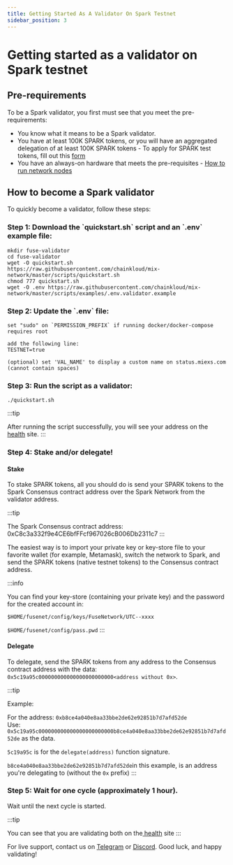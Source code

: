 ```yaml
---
title: Getting Started As A Validator On Spark Testnet
sidebar_position: 3
---
```



# Getting started as a validator on Spark testnet

## Pre-requirements

To be a Spark validator, you first must see that you meet the pre-requirements:

* You know what it means to be a Spark validator.
* You have at least 100K SPARK tokens, or you will have an aggregated delegation of at least 100K SPARK tokens - To apply for SPARK test tokens, fill out this [form](https://forms.monday.com/forms/b5887fc37b5b287df59422a8ec052a32?r=use1)
* You have an always-on hardware that meets the pre-requisites - [How to run network nodes](../../developers/run-or-access-fuse-nodes.mdx)

## How to become a Spark validator

To quickly become a validator, follow these steps:

### Step 1: Download the \`quickstart.sh\` script and an \`.env\` example file:

```
mkdir fuse-validator
cd fuse-validator
wget -O quickstart.sh https://raw.githubusercontent.com/chainkloud/mix-network/master/scripts/quickstart.sh
chmod 777 quickstart.sh
wget -O .env https://raw.githubusercontent.com/chainkloud/mix-network/master/scripts/examples/.env.validator.example
```

### Step 2: Update the \`.env\` file:

```
set "sudo" on `PERMISSION_PREFIX` if running docker/docker-compose requires root

add the following line:
TESTNET=true

(optional) set 'VAL_NAME' to display a custom name on status.miexs.com (cannot contain spaces)
```

### Step 3: Run the script as a validator:

```
./quickstart.sh
```

\:::tip

After running the script successfully, you will see your address on the [health](https://status.miexs.com/) site.
\:::

### Step 4: Stake and/or delegate!

#### Stake

To stake SPARK tokens, all you should do is send your SPARK tokens to the Spark Consensus contract address over the Spark Network from the validator address.

\:::tip

The Spark Consensus contract address: 0xC8c3a332f9e4CE6bfFFcf967026cB006Db2311c7
\:::

The easiest way is to import your private key or key-store file to your favorite wallet (for example, Metamask), switch the network to Spark, and send the SPARK tokens (native testnet tokens) to the Consensus contract address.

\:::info

You can find your key-store (containing your private key) and the password for the created account in:

`$HOME/fusenet/config/keys/FuseNetwork/UTC--xxxx`

`$HOME/fusenet/config/pass.pwd`
\:::

#### Delegate

To delegate, send the SPARK tokens from any address to the Consensus contract address with the data: `0x5c19a95c000000000000000000000000<address without 0x>`.

\:::tip

Example:

For the address: `0xb8ce4a040e8aa33bbe2de62e92851b7d7afd52de`\
Use: `0x5c19a95c000000000000000000000000b8ce4a040e8aa33bbe2de62e92851b7d7afd52de` as the data.

`5c19a95c` is for the `delegate(address)` function signature.

`b8ce4a040e8aa33bbe2de62e92851b7d7afd52de`in this example, is an address you're delegating to (without the `0x` prefix)
\:::

### Step 5: Wait for one cycle (approximately 1 hour).

Wait until the next cycle is started.

\:::tip

You can see that you are validating both on the[ health](https://status.miexs.com) site
\:::

For live support, contact us on [Telegram](https://t.me/fuseio) or [Discord](https://discord.gg/tz7ArR). Good luck, and happy validating!
